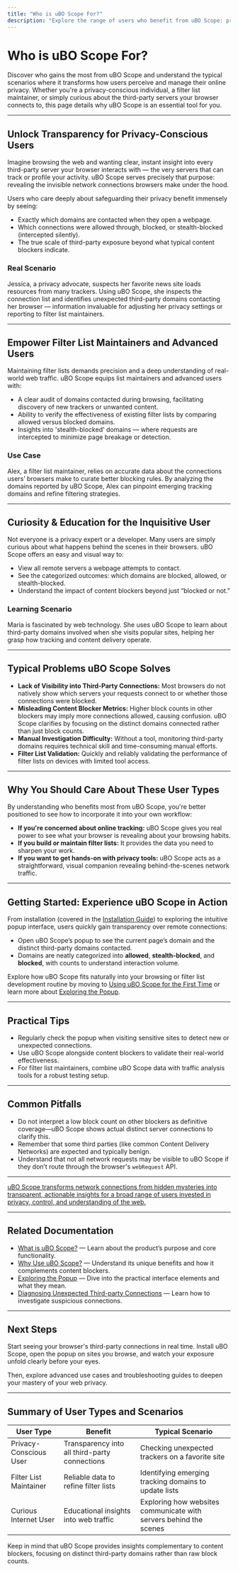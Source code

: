 ```yaml
---
title: "Who is uBO Scope For?"
description: "Explore the range of users who benefit from uBO Scope: privacy-conscious individuals, filter list maintainers, and anyone curious about which third-party servers their browser talks to. Review typical scenarios and problems that uBO Scope helps solve."
---
```


# Who is uBO Scope For?

Discover who gains the most from uBO Scope and understand the typical scenarios where it transforms how users perceive and manage their online privacy. Whether you're a privacy-conscious individual, a filter list maintainer, or simply curious about the third-party servers your browser connects to, this page details why uBO Scope is an essential tool for you.

---

## Unlock Transparency for Privacy-Conscious Users

Imagine browsing the web and wanting clear, instant insight into every third-party server your browser interacts with — the very servers that can track or profile your activity. uBO Scope serves precisely that purpose: revealing the invisible network connections browsers make under the hood.

Users who care deeply about safeguarding their privacy benefit immensely by seeing:

- Exactly which domains are contacted when they open a webpage.
- Which connections were allowed through, blocked, or stealth-blocked (intercepted silently).
- The true scale of third-party exposure beyond what typical content blockers indicate.

### Real Scenario
Jessica, a privacy advocate, suspects her favorite news site loads resources from many trackers. Using uBO Scope, she inspects the connection list and identifies unexpected third-party domains contacting her browser — information invaluable for adjusting her privacy settings or reporting to filter list maintainers.

---

## Empower Filter List Maintainers and Advanced Users

Maintaining filter lists demands precision and a deep understanding of real-world web traffic. uBO Scope equips list maintainers and advanced users with:

- A clear audit of domains contacted during browsing, facilitating discovery of new trackers or unwanted content.
- Ability to verify the effectiveness of existing filter lists by comparing allowed versus blocked domains.
- Insights into 'stealth-blocked' domains — where requests are intercepted to minimize page breakage or detection.

### Use Case
Alex, a filter list maintainer, relies on accurate data about the connections users’ browsers make to curate better blocking rules. By analyzing the domains reported by uBO Scope, Alex can pinpoint emerging tracking domains and refine filtering strategies.

---

## Curiosity & Education for the Inquisitive User

Not everyone is a privacy expert or a developer. Many users are simply curious about what happens behind the scenes in their browsers. uBO Scope offers an easy and visual way to:

- View all remote servers a webpage attempts to contact.
- See the categorized outcomes: which domains are blocked, allowed, or stealth-blocked.
- Understand the impact of content blockers beyond just “blocked or not.”

### Learning Scenario
Maria is fascinated by web technology. She uses uBO Scope to learn about third-party domains involved when she visits popular sites, helping her grasp how tracking and content delivery operate.

---

## Typical Problems uBO Scope Solves

- **Lack of Visibility into Third-Party Connections:** Most browsers do not natively show which servers your requests connect to or whether those connections were blocked.
- **Misleading Content Blocker Metrics:** Higher block counts in other blockers may imply more connections allowed, causing confusion. uBO Scope clarifies by focusing on the distinct domains connected rather than just block counts.
- **Manual Investigation Difficulty:** Without a tool, monitoring third-party domains requires technical skill and time-consuming manual efforts.
- **Filter List Validation:** Quickly and reliably validating the performance of filter lists on devices with limited tool access.

---

## Why You Should Care About These User Types

By understanding who benefits most from uBO Scope, you're better positioned to see how to incorporate it into your own workflow:

- **If you're concerned about online tracking:** uBO Scope gives you real power to see what your browser is revealing about your browsing habits.
- **If you build or maintain filter lists:** It provides the data you need to sharpen your work.
- **If you want to get hands-on with privacy tools:** uBO Scope acts as a straightforward, visual companion revealing behind-the-scenes network traffic.

---

## Getting Started: Experience uBO Scope in Action

From installation (covered in the [Installation Guide](https://github.com/gorhill/uBO-Scope)) to exploring the intuitive popup interface, users quickly gain transparency over remote connections:

- Open uBO Scope’s popup to see the current page’s domain and the distinct third-party domains contacted.
- Domains are neatly categorized into **allowed**, **stealth-blocked**, and **blocked**, with counts to understand interaction volume.

Explore how uBO Scope fits naturally into your browsing or filter list development routine by moving to [Using uBO Scope for the First Time](/getting-started/first-use-configuration/using-the-extension) or learn more about [Exploring the Popup](/guides/getting-started-usage/understanding-popup).

---

## Practical Tips

- Regularly check the popup when visiting sensitive sites to detect new or unexpected connections.
- Use uBO Scope alongside content blockers to validate their real-world effectiveness.
- For filter list maintainers, combine uBO Scope data with traffic analysis tools for a robust testing setup.

---

## Common Pitfalls

- Do not interpret a low block count on other blockers as definitive coverage—uBO Scope shows actual distinct server connections to clarify this.
- Remember that some third parties (like common Content Delivery Networks) are expected and typically benign.
- Understand that not all network requests may be visible to uBO Scope if they don’t route through the browser's `webRequest` API.

---

<u>uBO Scope transforms network connections from hidden mysteries into transparent, actionable insights for a broad range of users invested in privacy, control, and understanding of the web.</u>

---

## Related Documentation

- [What is uBO Scope?](/overview/getting-started-essentials/product-introduction) — Learn about the product’s purpose and core functionality.
- [Why Use uBO Scope?](/overview/getting-started-essentials/value-proposition) — Understand its unique benefits and how it complements content blockers.
- [Exploring the Popup](/guides/getting-started-usage/understanding-popup) — Dive into the practical interface elements and what they mean.
- [Diagnosing Unexpected Third-party Connections](/guides/advanced-troubleshooting-analysis/diagnosing-privacy-leaks) — Learn how to investigate suspicious connections.

---

## Next Steps

Start seeing your browser's third-party connections in real time. Install uBO Scope, open the popup on sites you browse, and watch your exposure unfold clearly before your eyes.

Then, explore advanced use cases and troubleshooting guides to deepen your mastery of your web privacy.


---

## Summary of User Types and Scenarios

| User Type                 | Benefit                                                              | Typical Scenario                                                                                               |
|---------------------------|----------------------------------------------------------------------|---------------------------------------------------------------------------------------------------------------|
| Privacy-Conscious User    | Transparency into all third-party connections                       | Checking unexpected trackers on a favorite site                                                              |
| Filter List Maintainer    | Reliable data to refine filter lists                                  | Identifying emerging tracking domains to update lists                                                        |
| Curious Internet User     | Educational insights into web traffic                                | Exploring how websites communicate with servers behind the scenes                                             |


<Tip>
Keep in mind that uBO Scope provides insights complementary to content blockers, focusing on distinct third-party domains rather than raw block counts.
</Tip>
